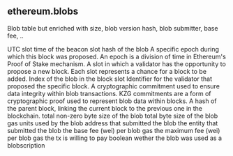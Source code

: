 ## ethereum.blobs 
Blob table but enriched with size, blob version hash, blob submitter, base fee, ..

<ParamField path="beacon_slot_time">
UTC slot time of the beacon slot
</ParamField>
<ParamField path="blob_versioned_hash">
hash of the blob
</ParamField>
<ParamField path="beacon_epoch">
A specific epoch during which this block was proposed. An epoch is a division of time in Ethereum&#x27;s Proof of Stake mechanism.
</ParamField>
<ParamField path="beacon_slot_number">
A slot in which a validator has the opportunity to propose a new block. Each slot represents a chance for a block to be added.
</ParamField>
<ParamField path="blob_index">
Index of the blob in the block slot
</ParamField>
<ParamField path="beacon_proposer_index">
Identifier for the validator that proposed the specific block.
</ParamField>
<ParamField path="blob_kzg_commitment">
A cryptographic commitment used to ensure data integrity within blob transactions. KZG commitments are a form of cryptographic proof used to represent blob data within blocks.
</ParamField>
<ParamField path="blob_parent_root">
A hash of the parent block, linking the current block to the previous one in the blockchain.
</ParamField>
<ParamField path="used_blob_byte_count">
total non-zero byte size of the blob
</ParamField>
<ParamField path="blob_byte_count">
total byte size of the blob
</ParamField>
<ParamField path="blob_gas_used">
gas units used by the blob
</ParamField>
<ParamField path="blob_submitter">
address that submitted the blob
</ParamField>
<ParamField path="blob_submitter_label">
the entity that submitted the blob
</ParamField>
<ParamField path="blob_base_fee">
the base fee (wei) per blob gas
</ParamField>
<ParamField path="max_fee_per_blob_gas">
the maximum fee (wei) per blob gas the tx is willing to pay
</ParamField>
<ParamField path="is_blobscription">
boolean wether the blob was used as a blobscription
</ParamField>

